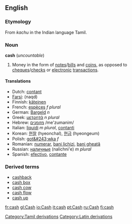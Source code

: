 ==English==
===Etymology===
From ''kachu'' in the Indian language Tamil.
===Noun===
'''cash''' (''uncountable'')

#Money in the form of [[note]]s/[[bill]]s and [[coin]]s, as opposed to [[cheque]]s/[[check]]s or [[electronic]] [[transaction]]s.

====Translations====
*Dutch: [[contant]]
*[[Farsi]]: {{FAchar|[[نقد]]}} (naqd)
*Finnish: [[käteinen]]
*French: [[espèces]] ''f plural''
*German: [[Bargeld]] ''n''
*Greek: [[μετρητά]] ''n plural''
*Hebrew: [[:he:מזומנים|מזומנים]] /me'zumanim/
*Italian: [[liquidi]] ''m plural'', [[contanti]]
*Korean: [[현찰]] (hyeonchal), [[현금]] (hyeongeum)
*Polish: [[got&#243;wka]] ''f''
*Romanian: [[numerar]], [[bani lichizi]], [[bani gheaţă]]
*Russian: [[наличные]] (nalichni'e) ''m plural''
*Spanish: [[efectivo]], [[contante]] {{pos_a}}

===Derived terms===
*[[cashback]]
*[[cash box]]
*[[cash cow]]
*[[cash flow]]
*[[cash up]]

[[Category:Tamil derivations]]
[[Category:Latin derivations]]

[[fr:cash]]
[[gl:Cash]]
[[io:Cash]]
[[it:cash]]
[[pt:Cash]]
[[ru:Cash]]
[[fi:cash]]